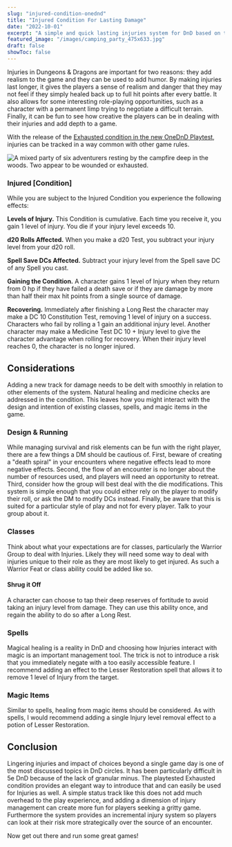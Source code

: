 ```yaml
---
slug: "injured-condition-onednd"
title: "Injured Condition For Lasting Damage"
date: "2022-10-01"
excerpt: "A simple and quick lasting injuries system for DnD based on the Exhausted playtest."
featured_image: "/images/camping_party_475x633.jpg"
draft: false
showToc: false
---
```


Injuries in Dungeons & Dragons are important for two reasons: they add realism to the game and they can be used to add humor. By making injuries last longer, it gives the players a sense of realism and danger that they may not feel if they simply healed back up to full hit points after every battle. It also allows for some interesting role-playing opportunities, such as a character with a permanent limp trying to negotiate a difficult terrain. Finally, it can be fun to see how creative the players can be in dealing with their injuries and add depth to a game.

With the release of the [Exhausted condition in the new OneDnD Playtest](https://media.dndbeyond.com/compendium-images/one-dnd/expert-classes/kpx0MvyfBGHe0XKk/UA2022-Expert-Classes.pdf?icid_source=house-ads&icid_medium=crosspromo&icid_campaign=playtest2), injuries can be tracked in a way common with other game rules.

![A mixed party of six adventurers resting by the campfire deep in the woods.  Two appear to be wounded or exhausted.](/images/camping_party_475x633.jpg)

### Injured [Condition]
While you are subject to the Injured Condition you experience the following effects:

**Levels of Injury.** This Condition is cumulative. Each time you receive it, you gain 1 level of injury. You die if your injury level exceeds 10. 

**d20 Rolls Affected.** When you make a d20 Test, you subtract your injury level from your d20 roll.

**Spell Save DCs Affected.** Subtract your injury level from the Spell save DC of any Spell you cast.

**Gaining the Condition.** A character gains 1 level of Injury when they return from 0 hp if they have failed a death save or if they are damage by more than half their max hit points from a single source of damage. 

**Recovering.** Immediately after finishing a Long Rest the character may make a DC 10 Constitution Test, removing 1 level of injury on a success. Characters who fail by rolling a 1 gain an additional injury level. Another character may make a Medicine Test DC 10 + Injury level to give the character advantage when rolling for recovery. When their injury level reaches 0, the character is no longer injured.

## Considerations
Adding a new track for damage needs to be delt with smoothly in relation to other elements of the system. Natural healing and medicine checks are addressed in the condition. This leaves how you might interact with the design and intention of existing classes, spells, and magic items in the game.

### Design & Running

While managing survival and risk elements can be fun with the right player, there are a few things a DM should be cautious of.  First, beware of creating a "death spiral" in your encounters where negative effects lead to more negative effects.  Second, the flow of an encounter is no longer about the number of resources used, and players will need an opportunity to retreat. Third, consider how the group will best deal with the die modifications. This system is simple enough that you could either rely on the player to modify their roll, or ask the DM to modify DCs instead.  Finally, be aware that this is suited for a particular style of play and not for every player.  Talk to your group about it.

### Classes

Think about what your expectations are for classes, particularly the Warrior Group to deal with Injuries. Likely they will need some way to deal with injuries unique to their role as they are most likely to get injured. As such a Warrior Feat or class ability could be added like so.

#### Shrug it Off
A character can choose to tap their deep reserves of fortitude to avoid taking an injury level from damage.  They can use this ability once, and regain the ability to do so after a Long Rest.

### Spells

Magical healing is a reality in DnD and choosing how Injuries interact with magic is an important management tool. The trick is not to introduce a risk that you immediately negate with a too easily accessible feature. I recommend adding an effect to the Lesser Restoration spell that allows it to remove 1 level of Injury from the target.

### Magic Items

Similar to spells, healing from magic items should be considered. As with spells, I would recommend adding a single Injury level removal effect to a potion of Lesser Restoration.

## Conclusion

Lingering injuries and impact of choices beyond a single game day is one of the most discussed topics in DnD circles. It has been particularly difficult in 5e DnD because of the lack of granular minus. The playtested Exhausted condition provides an elegant way to introduce that and can easily be used for Injuries as well.  A simple status track like this does not add much overhead to the play experience, and adding a dimension of injury management can create more fun for players seeking a gritty game.  Furthermore the system provides an incremental injury system so players can look at their risk more strategically over the source of an encounter.

Now get out there and run some great games!